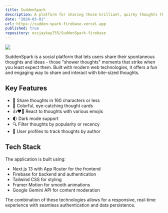 ```yaml
---
title: SuddenSpark
description: A platform for sharing those brilliant, quirky thoughts that pop into your head when you least expect them!
date: "2024-03-01"
url: https://sudden-spark-firebase.vercel.app
published: true
repository: essjaykay755/SuddenSpark-firebase
---
```


[![](/images/suddenspark.png)](https://sudden-spark-firebase.vercel.app)

SuddenSpark is a social platform that lets users share their spontaneous thoughts and ideas - those "shower thoughts" moments that strike when you least expect them. Built with modern web technologies, it offers a fun and engaging way to share and interact with bite-sized thoughts.

## Key Features

- 📝 Share thoughts in 160 characters or less
- 🎨 Colorful, eye-catching thought cards
- 👍❤️🤯 React to thoughts with various emojis
- 🌓 Dark mode support
- 🔍 Filter thoughts by popularity or recency
- 👤 User profiles to track thoughts by author

## Tech Stack

The application is built using:

- Next.js 13 with App Router for the frontend
- Firebase for backend and authentication
- Tailwind CSS for styling
- Framer Motion for smooth animations
- Google Gemini API for content moderation

The combination of these technologies allows for a responsive, real-time experience with seamless authentication and data persistence. 